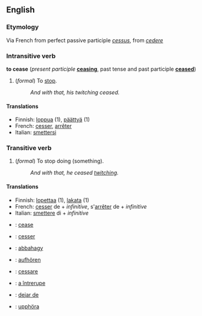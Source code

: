 ==English==
===Etymology===
Via French from perfect passive participle ''[[cessus]]'', from ''[[cedere]]''

===Intransitive verb===
'''to cease''' (''present participle'' '''[[ceasing]]''', past tense and past participle '''[[ceased]]''')

# (''formal'') To [[stop]].
#:''And with that, his twitching ceased.''

====Translations====
*Finnish: [[loppua]] (1), [[päättyä]] (1)
*French: [[cesser]], [[arrêter]]
*Italian: [[smettersi]]

===Transitive verb===
# (''formal'') To stop doing (something).
#:''And with that, he ceased [[twitch]]ing.''

====Translations====
*Finnish: [[lopettaa]] (1), [[lakata]] (1)
*French: [[cesser]] de + ''infinitive'', s'[[arrêter]] de + ''infinitive''
*Italian: [[smettere]] di + ''infinitive''
*{{en}}: [[:en:cease|cease]]
*{{fr}}: [[:fr:cesser|cesser]]
*{{hu}}: [[:hu:abbahagy|abbahagy]]
*{{de}}: [[:de:aufhören|aufhören]]
*{{it}}: [[:it:cessare|cessare]]
*{{ro}}: [[:ro:a întrerupe|a întrerupe]]
*{{es}}: [[:es:dejar de|dejar de]]
*{{sv}}: [[:sv:upphöra|upphöra]]